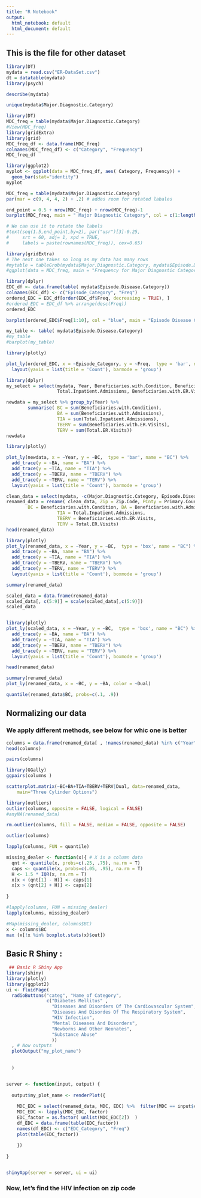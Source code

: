 ---
title: "R Notebook"
output:
  html_notebook: default
  html_document: default
---

## This is the file for other dataset

```{r}
library(DT)
mydata = read.csv("ER-DataSet.csv")
dt = datatable(mydata)
library(psych)

describe(mydata)
```





```{r}
unique(mydata$Major.Diagnostic.Category)
```

```{r}
library(DT)
MDC_freq = table(mydata$Major.Diagnostic.Category)
#View(MDC_freq)
library(gridExtra)
library(grid)
MDC_freq_df <- data.frame(MDC_freq)
colnames(MDC_freq_df) <- c("Category", "Frequency")
MDC_freq_df
```

```{r}
library(ggplot2)
myplot <- ggplot(data = MDC_freq_df, aes( Category, Frequency)) +
  geom_bar(stat="identity")
myplot
```


```{r}
MDC_freq = table(mydata$Major.Diagnostic.Category)
par(mar = c(9, 4, 4, 2) + .2) # addes room for rotated labales

end_point = 0.5 + nrow(MDC_freq) + nrow(MDC_freq)-1 
barplot(MDC_freq, main = " Major Diagnostic Category", col = c(1:length(MDC_freq)), las = 2)

# We can use it to rotate the labels
#text(seq(1.5,end_point,by=2), par("usr")[3]-0.25, 
#     srt = 60, adj= 1, xpd = TRUE,
#     labels = paste(rownames(MDC_freq)), cex=0.65)

```

```{r}
library(gridExtra)
# The next one takes so long as my data has many rows
#mytable = tableGrob(mydata$Major.Diagnostic.Category, mydata$Episode.Disease.Category)
#ggplot(data = MDC_freq, main = "Frequency for Major Diagnostic Category")
```




```{r}
library(dplyr)
EDC_df <- data.frame(table( mydata$Episode.Disease.Category))
colnames(EDC_df) <- c("Episode_Category", "Freq")
ordered_EDC = EDC_df[order(EDC_df$Freq, decreasing = TRUE), ]
#ordered_EDC = EDC_df %>% arrange(desc(Freq)) 
ordered_EDC
```

```{r}
barplot(ordered_EDC$Freq[1:10], col = "blue", main = "Episode Disease Category Frequency")
```



```{r}
my_table <- table( mydata$Episode.Disease.Category)
#my_table
#barplot(my_table)

library(plotly)

plot_ly(ordered_EDC, x = ~Episode_Category, y = ~Freq,  type = 'bar', name = "BC") %>% 
  layout(yaxis = list(title = 'Count'), barmode = 'group')

```





```{r}
library(dplyr)
my_select = select(mydata, Year, Beneficiaries.with.Condition, Beneficiaries.with.Admissions, 
                   Total.Inpatient.Admissions, Beneficiaries.with.ER.Visits, Total.ER.Visits)

newdata = my_select %>% group_by(Year) %>% 
        summarise( BC = sum(Beneficiaries.with.Condition), 
                   BA = sum(Beneficiaries.with.Admissions), 
                   TIA = sum(Total.Inpatient.Admissions), 
                   TBERV = sum(Beneficiaries.with.ER.Visits), 
                   TERV = sum(Total.ER.Visits))
newdata
```




```{r}
library(plotly)

plot_ly(newdata, x = ~Year, y = ~BC,  type = 'bar', name = "BC") %>% 
  add_trace(y = ~BA, name = "BA") %>% 
  add_trace(y = ~TIA, name = "TIA") %>% 
  add_trace(y = ~TBERV, name = "TBERV") %>% 
  add_trace(y = ~TERV, name = "TERV") %>% 
  layout(yaxis = list(title = 'Count'), barmode = 'group')

```



```{r}
clean_data = select(mydata, -c(Major.Diagnostic.Category, Episode.Disease.Category) )
renamed_data = rename( clean_data, Zip = Zip.Code, PCnty = Primary.County, Dual = Dual.Eligible, 
        BC = Beneficiaries.with.Condition, BA = Beneficiaries.with.Admissions, 
                   TIA = Total.Inpatient.Admissions, 
                   TBERV = Beneficiaries.with.ER.Visits, 
                   TERV = Total.ER.Visits)
head(renamed_data)

```



```{r}
library(plotly)
plot_ly(renamed_data, x = ~Year, y = ~BC,  type = 'box', name = "BC") %>% 
  add_trace(y = ~BA, name = "BA") %>% 
  add_trace(y = ~TIA, name = "TIA") %>% 
  add_trace(y = ~TBERV, name = "TBERV") %>% 
  add_trace(y = ~TERV, name = "TERV") %>% 
  layout(yaxis = list(title = 'Count'), boxmode = 'group')

```




```{r}
summary(renamed_data)
```
```{r}
scaled_data = data.frame(renamed_data)
scaled_data[, c(5:9)] = scale(scaled_data[,c(5:9)])
scaled_data



```


```{r}
library(plotly)
plot_ly(scaled_data, x = ~Year, y = ~BC,  type = 'box', name = "BC") %>% 
  add_trace(y = ~BA, name = "BA") %>% 
  add_trace(y = ~TIA, name = "TIA") %>% 
  add_trace(y = ~TBERV, name = "TBERV") %>% 
  add_trace(y = ~TERV, name = "TERV") %>% 
  layout(yaxis = list(title = 'Count'), boxmode = 'group')
```

```{r}
head(renamed_data)
```

```{r}
summary(renamed_data)
plot_ly(renamed_data, x = ~BC, y = ~BA, color = ~Dual)
```
```{r}
quantile(renamed_data$BC, probs=c(.1, .9))

```
























## Normalizing our data
### We apply different methods, see below for whic one is better

```{r}
columns = data.frame(renamed_data[ , !names(renamed_data) %in% c("Year", "Zip", "PCnty", "Dual") ] )
head(columns)
```

```{r}
pairs(columns)
```

```{r}
library(GGally)
ggpairs(columns )
```


```{r}
scatterplot.matrix(~BC+BA+TIA+TBERV+TERV|Dual, data=renamed_data, 
  	main="Three Cylinder Options")
```












```{r}
library(outliers)
outlier(columns, opposite = FALSE, logical = FALSE)
#anyNA(renamed_data)
```
```{r}
rm.outlier(columns, fill = FALSE, median = FALSE, opposite = FALSE)

outlier(columns)

```
```{r}
lapply(columns, FUN = quantile)

```

```{r}
missing_dealer <- function(x){ # X is a column data
  qnt <- quantile(x, probs=c(.25, .75), na.rm = T)
  caps <- quantile(x, probs=c(.05, .95), na.rm = T)
  H <- 1.5 * IQR(x, na.rm = T)
  x[x < (qnt[1] - H)] <- caps[1]
  x[x > (qnt[2] + H)] <- caps[2]
  
}

#lapply(columns, FUN = missing_dealer)
lapply(columns, missing_dealer)
```




```{r}
#Map(missing_dealer, columns$BC)
x <- columns$BC
max (x[!x %in% boxplot.stats(x)$out])

```



## Basic R Shiny : 


```{r}

 ## Basic R Shiny App
library(shiny)
library(plotly)
library(ggplot2)
ui <- fluidPage( 
  radioButtons("categ", "Name of Category",
               c("Diabetes Mellitus" ,
                 "Diseases And Disorders Of The Cardiovascular System", 
                 "Diseases And Disordes Of The Respiratory System", 
                 "HIV Infection", 
                 "Mental Diseases And Disorders",
                 "Newborns And Other Neonates",
                 "Substance Abuse" 
                 )) 
  , # Now outputs
  plotOutput("my_plot_name")
  
  
  )


server <- function(input, output) {
  
  output$my_plot_name <- renderPlot({   
      
    MDC_EDC = select(renamed_data, MDC, EDC) %>%  filter(MDC == input$categ  )
    MDC_EDC <- lapply(MDC_EDC, factor)
    EDC_factor = as.factor( unlist(MDC_EDC[2])  )
    df_EDC = data.frame(table(EDC_factor))
    names(df_EDC) <- c("EDC_Category", "Freq")
    plot(table(EDC_factor))
  
    })
  
}


shinyApp(server = server, ui = ui)

```




### Now, let's find the HIV infection on zip code





